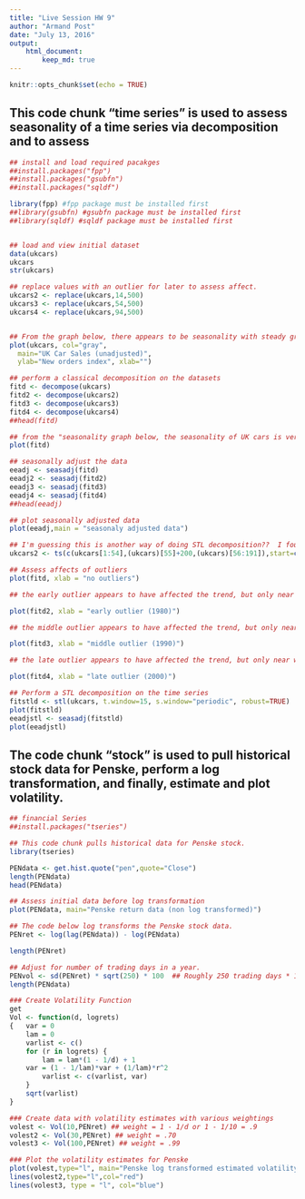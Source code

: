 ---
title: "Live Session HW 9"
author: "Armand Post"
date: "July 13, 2016"
output:
    html_document:
        keep_md: true
---

```{r setup, include=FALSE}
knitr::opts_chunk$set(echo = TRUE)
```

## This code chunk "time series" is used to assess seasonality of a time series via decomposition and to assess
```{r timeseries}

## install and load required pacakges
##install.packages("fpp")
##install.packages("gsubfn")
##install.packages("sqldf")

library(fpp) #fpp package must be installed first
##library(gsubfn) #gsubfn package must be installed first
##library(sqldf) #sqldf package must be installed first


## load and view initial dataset
data(ukcars)
ukcars
str(ukcars)

## replace values with an outlier for later to assess affect.
ukcars2 <- replace(ukcars,14,500)
ukcars3 <- replace(ukcars,54,500)
ukcars4 <- replace(ukcars,94,500)


## From the graph below, there appears to be seasonality with steady growth
plot(ukcars, col="gray",
  main="UK Car Sales (unadjusted)",
  ylab="New orders index", xlab="")

## perform a classical decomposition on the datasets
fitd <- decompose(ukcars)
fitd2 <- decompose(ukcars2)
fitd3 <- decompose(ukcars3)
fitd4 <- decompose(ukcars4)
##head(fitd)

## from the "seasonality graph below, the seasonality of UK cars is verified.  An upward trend can also be seen
plot(fitd)

## seasonally adjust the data
eeadj <- seasadj(fitd)
eeadj2 <- seasadj(fitd2)
eeadj3 <- seasadj(fitd3)
eeadj4 <- seasadj(fitd4)
##head(eeadj)

## plot seasonally adjusted data
plot(eeadj,main = "seasonaly adjusted data")

## I'm guessing this is another way of doing STL decomposition??  I found another way at the bottom of this .rmd
ukcars2 <- ts(c(ukcars[1:54],(ukcars)[55]+200,(ukcars)[56:191]),start=c(1978,1),frequency=12)

## Assess affects of outliers
plot(fitd, xlab = "no outliers")

## the early outlier appears to have affected the trend, but only near where the outlier occurs.  Seasonality scale changed, but overall it doesn't appear to be affected.

plot(fitd2, xlab = "early outlier (1980)")

## the middle outlier appears to have affected the trend, but only near where the outlier occurs.  Seasonality scale changed, but overall it doesn't appear to be affected.

plot(fitd3, xlab = "middle outlier (1990)")

## the late outlier appears to have affected the trend, but only near where the outlier occurs.  Seasonality scale changed, but overall it doesn't appear to be affected.

plot(fitd4, xlab = "late outlier (2000)")

## Perform a STL decomposition on the time series
fitstld <- stl(ukcars, t.window=15, s.window="periodic", robust=TRUE)
plot(fitstld)
eeadjstl <- seasadj(fitstld)
plot(eeadjstl)
```



## The code chunk "stock" is used to pull historical stock data for Penske, perform a log transformation, and finally, estimate and plot volatility.
```{r stock}
## financial Series
##install.packages("tseries")

## This code chunk pulls historical data for Penske stock.
library(tseries)

PENdata <- get.hist.quote("pen",quote="Close")
length(PENdata)
head(PENdata)

## Assess initial data before log transformation
plot(PENdata, main="Penske return data (non log transformed)")

## The code below log transforms the Penske stock data.
PENret <- log(lag(PENdata)) - log(PENdata)

length(PENret)

## Adjust for number of trading days in a year.
PENvol <- sd(PENret) * sqrt(250) * 100  ## Roughly 250 trading days * 100 to make %
length(PENdata)

### Create Volatility Function
get
Vol <- function(d, logrets)
{	var = 0
	lam = 0
	varlist <- c()
	for (r in logrets) {
		lam = lam*(1 - 1/d) + 1
	var = (1 - 1/lam)*var + (1/lam)*r^2
		varlist <- c(varlist, var)
	}
	sqrt(varlist)
}

### Create data with volatility estimates with various weightings
volest <- Vol(10,PENret) ## weight = 1 - 1/d or 1 - 1/10 = .9
volest2 <- Vol(30,PENret) ## weight = .70
volest3 <- Vol(100,PENret) ## weight = .99

### Plot the volatility estimates for Penske
plot(volest,type="l", main="Penske log transformed estimated volatility")
lines(volest2,type="l",col="red")
lines(volest3, type = "l", col="blue")
```


